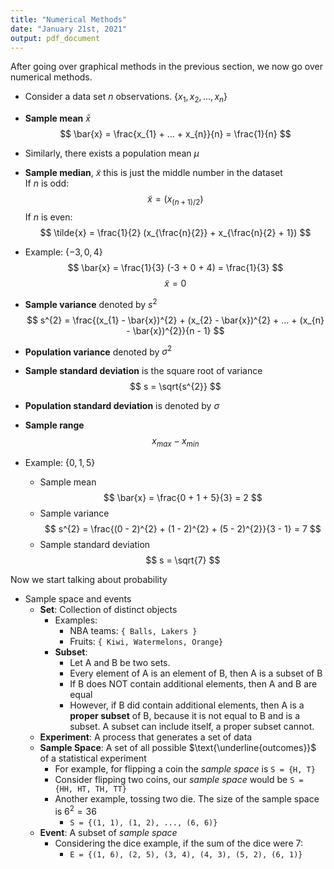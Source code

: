 ```yaml
---
title: "Numerical Methods"
date: "January 21st, 2021"
output: pdf_document
---
```

After going over graphical methods in the previous section, we now go over numerical methods.

* Consider a data set $n$ observations. $\{x_{1}, x_{2}, ... , x_{n}\}$
* **Sample mean** $\bar{x}$
$$
\bar{x} = \frac{x_{1} + ... + x_{n}}{n} = \frac{1}{n}
$$
* Similarly, there exists a population mean $\mu$
* **Sample median**, $\tilde{x}$ this is just the middle number in the dataset \
If $n$ is odd:
$$
\tilde{x} = (x_{(n + 1)/2})
$$
If $n$ is even:
$$
\tilde{x} = \frac{1}{2} (x_{\frac{n}{2}} + x_{\frac{n}{2} + 1})
$$
* Example: $\{-3, 0, 4 \}$ \
$$
 \bar{x} = \frac{1}{3} (-3 + 0 + 4) = \frac{1}{3}
$$
$$
\tilde{x} = 0
$$


* **Sample variance** denoted by $s^{2}$
$$
s^{2} = \frac{(x_{1} - \bar{x})^{2} + (x_{2} - \bar{x})^{2} + ... + (x_{n} - \bar{x})^{2}}{n - 1}
$$

* **Population variance** denoted by $\sigma^{2}$

* **Sample standard deviation** is the square root of variance \
$$
s = \sqrt{s^{2}}
$$

* **Population standard deviation** is denoted by $\sigma$

* **Sample range** \
$$
x_{max} - x_{min}
$$

* Example: $\{0, 1, 5 \}$
  * Sample mean \
$$
\bar{x} = \frac{0 + 1 + 5}{3} = 2
$$
  * Sample variance \
$$
s^{2} = \frac{(0 - 2)^{2} + (1 - 2)^{2} + (5 - 2)^{2}}{3 - 1} = 7
$$
  * Sample standard deviation \
$$
s = \sqrt{7}
$$

Now we start talking about probability

* Sample space and events
  * **Set**: Collection of distinct objects
    * Examples:
      * NBA teams: `{ Balls, Lakers }`
      * Fruits: `{ Kiwi, Watermelons, Orange}`
    * **Subset**:
      * Let A and B be two sets.
      * Every element of A is an element of B, then A is a subset of B
      * If B does NOT contain additional elements, then A and B are equal
      * However, if B did contain additional elements, then A is a **proper subset** of B, because it is not equal to B and is a subset. A subset can include itself, a proper subset cannot.
  * **Experiment**: A process that generates a set of data
  * **Sample Space**: A set of all possible $\text{\underline{outcomes}}$ of a statistical experiment
    * For example, for flipping a coin the *sample space* is `S = {H, T}`
    * Consider flipping two coins, our *sample space* would be `S = {HH, HT, TH, TT}`
    * Another example, tossing two die. The size of the sample space is $6^{2} = 36$
      * `S = {(1, 1), (1, 2), ..., (6, 6)}`
  * **Event**: A subset of *sample space*
    * Considering the dice example, if the sum of the dice were 7:
      * `E = {(1, 6), (2, 5), (3, 4), (4, 3), (5, 2), (6, 1)}`
